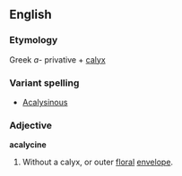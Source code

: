 ==English==

===Etymology===
Greek ''a-'' privative + [[calyx]]

===Variant spelling===
*[[Acalysinous]]

===Adjective===
'''acalycine'''

#{{botany}} Without a calyx, or outer [[floral]] [[envelope]].